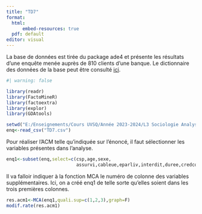 ---
title: "TD7"
format:
  html: 
      embed-resources: true
  pdf: default
editor: visual
---

La base de données est tirée du package ade4 et présente les résultats d'une enquête menée auprès de 810 clients d'une banque. Le dictionnaire des données de la base peut être consulté [ici](https://pbil.univ-lyon1.fr/ade4/ade4-html/banque.html).

```{r}
#| warning: false

library(readr)
library(FactoMineR)
library(factoextra)
library(explor)
library(GDAtools)

setwd("E:/Enseignements/Cours UVSQ/Année 2023-2024/L3 Sociologie Analyse des données/TD/TD7")
enq<-read_csv("TD7.csv")
```

Pour réaliser l'ACM telle qu'indiquée sur l'énoncé, il faut sélectionner les variables présentes dans l'analyse.

```{r}
enq1<-subset(enq,select=c(csp,age,sexe,
                          assurvi,cableue,eparliv,interdit,duree,credcon,soldevu,oppo,credhab))
```

Il va falloir indiquer à la fonction MCA le numéro de colonne des variables supplémentaires. Ici, on a créé enq1 de telle sorte qu'elles soient dans les trois premières colonnes.

```{r}
res.acm1<-MCA(enq1,quali.sup=c(1,2,3),graph=F)
modif.rate(res.acm1)
```
